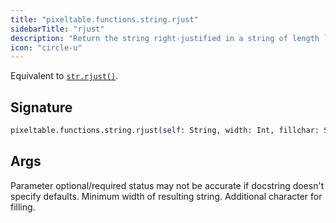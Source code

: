 ```yaml
---
title: "pixeltable.functions.string.rjust"
sidebarTitle: "rjust"
description: "Return the string right-justified in a string of length `width`."
icon: "circle-u"
---
```

Equivalent to [`str.rjust()`](https://docs.python.org/3/library/stdtypes.html#str.rjust).


## Signature

```python
pixeltable.functions.string.rjust(self: String, width: Int, fillchar: String) -> String
```

## Args

<Note>
Parameter optional/required status may not be accurate if docstring doesn't specify defaults.
</Note>

<ParamField path="width" type="Int" required>
  Minimum width of resulting string.


</ParamField>

<ParamField path="fillchar" type="String" required>
  Additional character for filling.


</ParamField>

